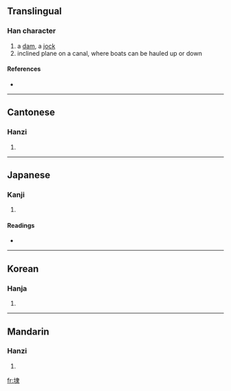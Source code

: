 ==Translingual==

===Han character===
{{Han char|rn=32|rad=土|as=08|sn=11|four=4513<sub>2</sub>|canj=土中水 (GLE)}}

# a [[dam]], a [[jock]]
# inclined plane on a canal, where boats can be hauled up or down

====References====
* {{Han ref|kx=0230.400|dkj=05179|dj=0467.010|hdz=10458.120|uh=57ED|ud=22509|bh=D4B4|bd=54452}}

----

==Cantonese==

===Hanzi===
{{yue-hanzi|jyut=|y=dai6, doi6}}

# {{defn|Cantonese|sort=土08}}

----

==Japanese==

===Kanji===
{{ja-kanji|grade=|rs=土08}}

# {{defn|Japanese|sort=土08}}

====Readings====
* {{ja-readings|on=[[たい]] (tai), [[だい]] (dai)|kun=[[せき]] (seki)}}

----

==Korean==

===Hanja===
{{ko-hanja|hangeul=태|rv=tae|mr=t'ae}}

# {{defn|Korean|sort=土08}}

----

==Mandarin==

===Hanzi===
{{cmn-hanzi|pin=[[dài]] ([[dai4]])|wg=tai<sup>4</sup>}}

# {{defn|Mandarin|sort=土08}}

[[fr:埭]]